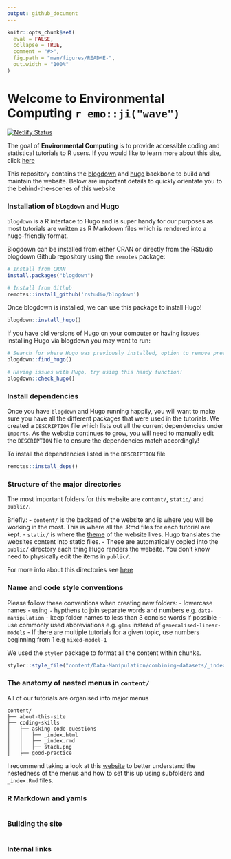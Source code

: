 ```yaml
---
output: github_document
---
```


<!-- README.md is generated from README.Rmd. Please edit that file -->

```r
knitr::opts_chunk$set(
  eval = FALSE,
  collapse = TRUE,
  comment = "#>",
  fig.path = "man/figures/README-",
  out.width = "100%"
)
```

# Welcome to \n Environmental Computing `r emo::ji("wave")`

<!-- badges: start -->
[![Netlify Status](https://api.netlify.com/api/v1/badges/7ebc3505-9fc4-4bed-b0d4-fd75daa3bd7f/deploy-status)](https://app.netlify.com/sites/environmentalcomputing/deploys)

<!-- badges: end -->

The goal of **Environmental Computing** is to provide accessible coding and statistical tutorials to R users. If you would like to learn more about this site, click [here](https://deploy-preview-18--brave-bose-da028a.netlify.app/about-this-site/)

This repository contains the [blogdown](https://bookdown.org/yihui/blogdown/) and [hugo](https://gohugo.io/) backbone to build and maintain the website. Below are important details to quickly orientate you to the behind-the-scenes of this website

### Installation of `blogdown` and Hugo

`blogdown` is a R interface to Hugo  and is super handy for our purposes as most tutorials are written as R Markdown files which is rendered into a hugo-friendly format. 

Blogdown can be installed from either CRAN or directly from the RStudio blogdown Github repository using the `remotes` package:

```r
# Install from CRAN
install.packages("blogdown")

# Install from Github
remotes::install_github('rstudio/blogdown')
```

Once blogdown is installed, we can use this package to install Hugo!

```r
blogdown::install_hugo()
```

If you have old versions of Hugo on your computer or having issues installing Hugo via blogdown you may want to run:

```r
# Search for where Hugo was previously installed, option to remove previous versions
blogdown::find_hugo() 

# Having issues with Hugo, try using this handy function!
blogdown::check_hugo()
```

### Install dependencies 

Once you have `blogdown` and Hugo running happily, you will want to make sure you have all the different packages that were used in the tutorials. We created a `DESCRIPTION` file which lists out all the current dependencies under `Imports`. As the website continues to grow, you will need to manually edit the `DESCRIPTION` file to ensure the dependencies match accordingly!

To install the dependencies listed in the `DESCRIPTION` file

```r
remotes::install_deps()
```

### Structure of the major directories 

The most important folders for this website are `content/`,  `static/` and  `public/`.

Briefly:
- `content/` is  the backend of the website and is where you will be working in the most. This is where all the .Rmd files for each tutorial are kept. 
- `static/` is where the [theme](https://learn.netlify.app/en/) of the website lives. Hugo translates the websites content into static files. 
- These are automatically copied into the `public/` directory each thing Hugo renders the website. You don't know need to physically edit the items in `public/`. 

For more info about this directories see [here](https://bookdown.org/yihui/blogdown/hugo.html)

### Name and code style conventions

Please follow these conventions when creating new folders: 
- lowercase names
- using `-` hypthens to join separate words and numbers e.g. `data-manipulation`
- keep folder names to less than 3 concise words if possible
- use commonly used abbreviations e.g. `glms` instead of `generalised-linear-models`
- If there are multiple tutorials for a given topic, use numbers beginning from 1 e.g `mixed-model-1`

We used the `styler` package to format all the content within chunks.

```r
styler::style_file("content/Data-Manipulation/combining-datasets/_index.Rmd")
```


### The anatomy of nested menus in `content/`

All of our tutorials are organised into major menus

```
content/
├── about-this-site
├── coding-skills
│   ├── asking-code-questions
│   │   ├── _index.html
│   │   ├── _index.rmd
│   │   ├── stack.png
│   ├── good-practice
```

I recommend taking a look at this [website](https://mingchen0919.github.io/blogdown-website-with-hugo-theme-learn/) to better understand the nestedness of the menus and how to set this up using subfolders and `_index.Rmd` files.

### R Markdown and yamls

```r

```


### Building the site

```r

```

### Internal links
